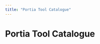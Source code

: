 ```yaml
---
title: "Portia Tool Catalogue"
---
```

<!-- WARNING: This file is auto-generated by generate_tool_docs.py. Do not edit manually. -->



# Portia Tool Catalogue

<Intro />

<ToolRoot />
